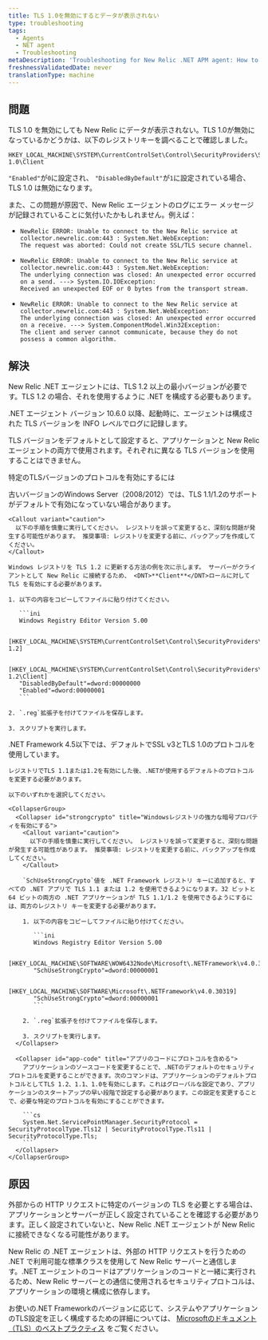 ```yaml
---
title: TLS 1.0を無効にするとデータが表示されない
type: troubleshooting
tags:
  - Agents
  - NET agent
  - Troubleshooting
metaDescription: 'Troubleshooting for New Relic .NET APM agent: How to configure your TLS protocol preferences for your .NET application and environment.'
freshnessValidatedDate: never
translationType: machine
---
```


## 問題

TLS 1.0 を無効にしても New Relic にデータが表示されない。TLS 1.0が無効になっているかどうかは、以下のレジストリキーを調べることで確認しました。

```
HKEY_LOCAL_MACHINE\SYSTEM\CurrentControlSet\Control\SecurityProviders\SCHANNEL\Protocols\TLS 1.0\Client
```

`"Enabled"`が`0`に設定され、 `"DisabledByDefault"`が`1`に設定されている場合、TLS 1.0 は無効になります。

また、この問題が原因で、New Relic エージェントのログにエラー メッセージが記録されていることに気付いたかもしれません。例えば：

* ```
  NewRelic ERROR: Unable to connect to the New Relic service at collector.newrelic.com:443 : System.Net.WebException: 
  The request was aborted: Could not create SSL/TLS secure channel.
  ```
* ```
  NewRelic ERROR: Unable to connect to the New Relic service at collector.newrelic.com:443 : System.Net.WebException: 
  The underlying connection was closed: An unexpected error occurred on a send. ---> System.IO.IOException: 
  Received an unexpected EOF or 0 bytes from the transport stream.
  ```
* ```
  NewRelic ERROR: Unable to connect to the New Relic service at collector.newrelic.com:443 : System.Net.WebException: 
  The underlying connection was closed: An unexpected error occurred on a receive. ---> System.ComponentModel.Win32Exception: 
  The client and server cannot communicate, because they do not possess a common algorithm.
  ```

## 解決

New Relic .NET エージェントには、TLS 1.2 以上の最小バージョンが必要です。TLS 1.2 の場合、それを使用するように .NET を構成する必要もあります。

.NET エージェント バージョン 10.6.0 以降、起動時に、エージェントは構成された TLS バージョンを INFO レベルでログに記録します。

<Callout variant="important">
  TLS バージョンをデフォルトとして設定すると、アプリケーションと New Relic エージェントの両方で使用されます。それぞれに異なる TLS バージョンを使用することはできません。
</Callout>

特定のTLSバージョンのプロトコルを有効にするには

<CollapserGroup>
  <Collapser id="windows-registry" title="Step 1.WindowsレジストリでTLSプロトコルを有効にします。">
    古いバージョンのWindows Server（2008/2012）では、TLS 1.1/1.2のサポートがデフォルトで有効になっていない場合があります。

    <Callout variant="caution">
      以下の手順を慎重に実行してください。 レジストリを誤って変更すると、深刻な問題が発生する可能性があります。 推奨事項: レジストリを変更する前に、バックアップを作成してください。
    </Callout>

    Windows レジストリを TLS 1.2 に更新する方法の例を次に示します。 サーバーがクライアントとして New Relic に接続するため、 <DNT>**Client**</DNT>ロールに対して TLS を有効にする必要があります。

    1. 以下の内容をコピーしてファイルに貼り付けてください。

       ```ini
       Windows Registry Editor Version 5.00

       [HKEY_LOCAL_MACHINE\SYSTEM\CurrentControlSet\Control\SecurityProviders\SCHANNEL\Protocols\TLS 1.2]

       [HKEY_LOCAL_MACHINE\SYSTEM\CurrentControlSet\Control\SecurityProviders\SCHANNEL\Protocols\TLS 1.2\Client]
       "DisabledByDefault"=dword:00000000
       "Enabled"=dword:00000001
       ```

    2. `.reg`拡張子を付けてファイルを保存します。

    3. スクリプトを実行します。
  </Collapser>

  <Collapser id="windows-registry" title="Step 2..NETのデフォルトプロトコルをオンにする">
    .NET Framework 4.5以下では、デフォルトでSSL v3とTLS 1.0のプロトコルを使用しています。

    レジストリでTLS 1.1または1.2を有効にした後、.NETが使用するデフォルトのプロトコルを変更する必要があります。

    以下のいずれかを選択してください。

    <CollapserGroup>
      <Collapser id="strongcrypto" title="Windowsレジストリの強力な暗号プロパティを有効にする">
        <Callout variant="caution">
          以下の手順を慎重に実行してください。 レジストリを誤って変更すると、深刻な問題が発生する可能性があります。 推奨事項: レジストリを変更する前に、バックアップを作成してください。
        </Callout>

        `SchUseStrongCrypto`値を .NET Framework レジストリ キーに追加すると、すべての .NET アプリで TLS 1.1 または 1.2 を使用できるようになります。32 ビットと 64 ビットの両方の .NET アプリケーションが TLS 1.1/1.2 を使用できるようにするには、両方のレジストリ キーを変更する必要があります。

        1. 以下の内容をコピーしてファイルに貼り付けてください。

           ```ini
           Windows Registry Editor Version 5.00

           [HKEY_LOCAL_MACHINE\SOFTWARE\WOW6432Node\Microsoft\.NETFramework\v4.0.30319] 
           "SchUseStrongCrypto"=dword:00000001

           [HKEY_LOCAL_MACHINE\SOFTWARE\Microsoft\.NETFramework\v4.0.30319]
           "SchUseStrongCrypto"=dword:00000001
           ```

        2. `.reg`拡張子を付けてファイルを保存します。

        3. スクリプトを実行します。
      </Collapser>

      <Collapser id="app-code" title="アプリのコードにプロトコルを含める">
        アプリケーションのソースコードを変更することで、.NETのデフォルトのセキュリティプロトコルを変更することができます。次のコマンドは、アプリケーションのデフォルトプロトコルとしてTLS 1.2、1.1、1.0を有効にします。これはグローバルな設定であり、アプリケーションのスタートアップの早い段階で設定する必要があります。この設定を変更することで、必要な特定のプロトコルを有効にすることができます。

        ```cs
        System.Net.ServicePointManager.SecurityProtocol = SecurityProtocolType.Tls12 | SecurityProtocolType.Tls11 | SecurityProtocolType.Tls;
        ```
      </Collapser>
    </CollapserGroup>
  </Collapser>
</CollapserGroup>

## 原因

外部からの HTTP リクエストに特定のバージョンの TLS を必要とする場合は、アプリケーションとサーバーが正しく設定されていることを確認する必要があります。正しく設定されていないと、New Relic .NET エージェントが New Relic に接続できなくなる可能性があります。

New Relic の .NET エージェントは、外部の HTTP リクエストを行うための .NET で利用可能な標準クラスを使用して New Relic サーバーと通信します。.NET エージェントのコードはアプリケーションのコードと一緒に実行されるため、New Relic サーバーとの通信に使用されるセキュリティプロトコルは、アプリケーションの環境と構成に依存します。

お使いの.NET Frameworkのバージョンに応じて、システムやアプリケーションのTLS設定を正しく構成するための詳細については、 [Microsoftのドキュメント（TLS）のベストプラクティス](https://docs.microsoft.com/en-us/dotnet/framework/network-programming/tls) をご覧ください。